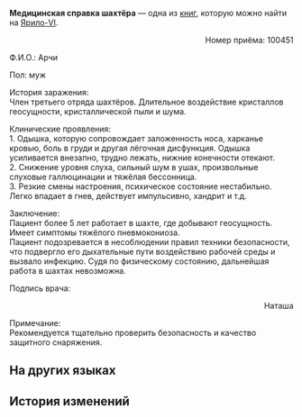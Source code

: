 {{Книга Инфобокс
|id           = 070
|Название     = Медицинская справка шахтёра
|Изображение  = Item Jarilo-VI Readable.png
|Мир          = Ярило-VI
|Томов        = 1
|Автор        = <!--нужно добавить-->
|Описание     = Медицинское заключение о болезни шахтёров, содержащее ценную информацию.
|Том1         = {{tx}}
|Источник1    = {{tx|Отсутствует источник}}
|Персонажи    = 
|Фракции      = 
}}
'''Медицинская справка шахтёра''' — одна из [[Книги|книг]], которую можно найти на [[Ярило-VI]].
<!--
==Получение==
<gallery>
Книга НАЗВАНИЕ.png|НАЗВАНИЕ
Локация НАЗВАНИЕ.png|Расположение на карте. Ближайший пространственный якорь «[[НАЗВАНИЕ]]»
</gallery>
-->
<div align="right">Номер приёма: 100451

{{Размер|+2|Диагноз}}</div>

Ф.И.О.: Арчи

Пол: муж

История заражения:<br />
Член третьего отряда шахтёров. Длительное воздействие кристаллов геосущности, кристаллической пыли и шума.

Клинические проявления:<br />
1. Одышка, которую сопровождает заложенность носа, харканье кровью, боль в груди и другая лёгочная дисфункция. Одышка усиливается внезапно, трудно лежать, нижние конечности отекают.<br />
2. Снижение уровня слуха, сильный шум в ушах, произвольные слуховые галлюцинации и тяжёлая бессонница.<br />
3. Резкие смены настроения, психическое состояние нестабильно. Легко впадает в гнев, действует импульсивно, хандрит и т.д.

Заключение:<br />
Пациент более 5 лет работает в шахте, где добывают геосущность. Имеет симптомы тяжёлого пневмокониоза.<br />
Пациент подозревается в несоблюдении правил техники безопасности, что подвергло его дыхательные пути воздействию рабочей среды и вызвало инфекцию. Судя по физическому состоянию, дальнейшая работа в шахтах невозможна.

Подпись врача:<br /><div align="right">Наташа</div>

Примечание:<br />
Рекомендуется тщательно проверить безопасность и качество защитного снаряжения.

==На других языках==
{{На других языках
|en   = Miner's Medical Certificate
|zhs  = 矿工病诊断书
|zht  = 礦工病診斷書
|ja   = 鉱夫病診断書
|ko   = 광부의 의료 진단서
|es   = Certificado médico de un minero
|fr   = Certificat médical de mineur
|ru   = Медицинская справка шахтёра
|th   = ใบรับรองแพทย์ของคนงานเหมือง
|vi   = Sách Chẩn Đoán Bệnh Thợ Mỏ
|de   = Ärztliches Attest eines Bergarbeiters
|id   = Diagnosis Penyakit Penambang
|pt   = Atestado Médico de Minerador
}}

==История изменений==
{{История изменений|2.7}}